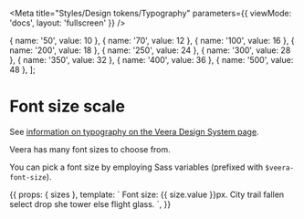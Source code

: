 
<Meta title="Styles/Design tokens/Typography" parameters={{ viewMode: 'docs', layout: 'fullscreen' }} />

  { name: '50', value: 10 }, 
  { name: '70', value: 12 }, 
  { name: '100', value: 16 },
  { name: '200', value: 18 }, 
  { name: '250', value: 24 },
  { name: '300', value: 28 },
  { name: '350', value: 32 },
  { name: '400', value: 36 },
  { name: '500', value: 48 },
];

# Font size scale

See [information on typography on the Veera Design System page](https://veera.eesti.ee/3d136290e/p/070c6e-tpograafia/b/1507db). 

Veera has many font sizes to choose from. 

You can pick a font size by employing Sass variables (prefixed with `$veera-font-size`).

<Story name="Font sizes" height="650px">
  {{
    props: { sizes },
    template: `
      <ria-poc-storybook-type-tester *ngFor="let size of sizes" [size]="size.name">Font size: {{ size.value }}px. City trail fallen select drop she tower else flight glass.</ria-poc-storybook-type-tester>
    `,
  }}
</Story>
